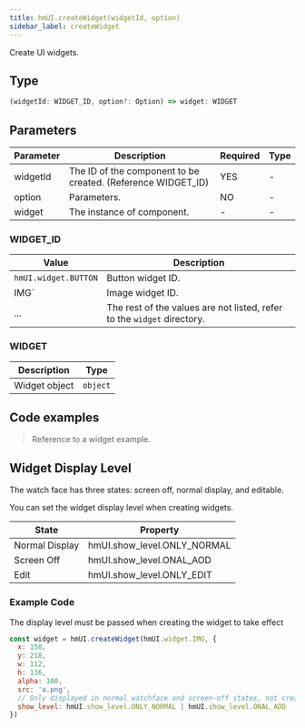 ```yaml
---
title: hmUI.createWidget(widgetId, option)
sidebar_label: createWidget
---
```


Create UI widgets.

## Type

```ts
(widgetId: WIDGET_ID, option?: Option) => widget: WIDGET
```

## Parameters

| Parameter | Description                                                  | Required | Type |
| --------- | ------------------------------------------------------------ | -------- | ---- |
| widgetId  | The ID of the component to be created. (Reference WIDGET_ID) | YES      | -    |
| option    | Parameters.                                                  | NO       | -    |
| widget    | The instance of component.                                   | -        | -    |

### WIDGET_ID

| Value                | Description                                                             |
| -------------------- | ----------------------------------------------------------------------- |
| `hmUI.widget.BUTTON` | Button widget ID.                                                       |
| IMG`                 | Image widget ID.                                                        |
| ...                  | The rest of the values are not listed, refer to the `widget` directory. |

### WIDGET

| Description          | Type     |
| -------------------- | -------- |
| Widget object | `object` |

## Code examples

> Reference to a widget example.

## Widget Display Level

The watch face has three states: screen off, normal display, and editable.

You can set the widget display level when creating widgets.

| State | Property |
| -------- | --------------------------- |
| Normal Display | hmUI.show_level.ONLY_NORMAL |
| Screen Off | hmUI.show_level.ONAL_AOD |
| Edit | hmUI.show_level.ONLY_EDIT |

### Example Code

The display level must be passed when creating the widget to take effect

```js
const widget = hmUI.createWidget(hmUI.widget.IMG, {
  x: 158,
  y: 218,
  w: 112,
  h: 136,
  alpha: 100,
  src: 'a.png',
  // Only displayed in normal watchface and screen-off states, not created in editable state
  show_level: hmUI.show_level.ONLY_NORMAL | hmUI.show_level.ONAL_AOD
})
```
